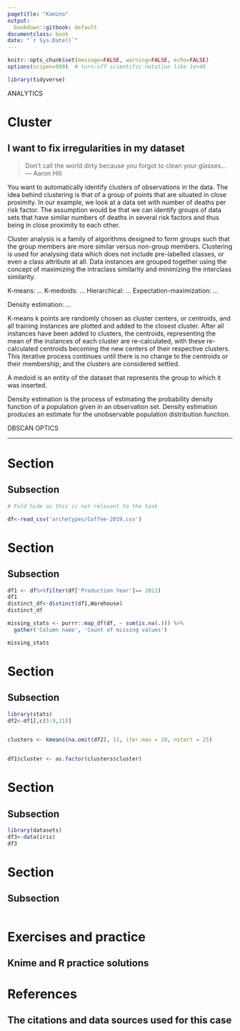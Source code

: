 ```yaml
---
pagetitle: "Kamino"
output:
  bookdown::gitbook: default
documentclass: book
date: "`r Sys.Date()`"
---
```


```r
knitr::opts_chunk$set(message=FALSE, warning=FALSE, echo=FALSE)
options(scipen=999)  # turn-off scientific notation like 1e+48

library(tidyverse)


```

ANALYTICS


# Cluster
## I want to fix irregularities in my dataset

> Don't call the world dirty because you forgot to clean your glasses...\
--- Aaron Hill\

You want to automatically identify clusters of observations in the data. The idea behind clustering is that of a group of points that are situated in close proximity. In our example, we look at a data set with number of deaths per risk factor. The assumption would be that we can identify groups of data sets that have similar numbers of deaths in several risk factors and thus being in close proximity to each other.

Cluster analysis is a family of algorithms designed to form groups such that the group members are more similar versus non-group members.  Clustering is used for analysing data which does not include pre-labelled classes, or even a class attribute at all. Data instances are grouped together using the concept of maximizing the intraclass similarity and minimizing the interclass similarity.

\item K-means: ...
\item K-medoids: ...
\item Hierarchical: ...
\item Expectation-maximization: ...
\item Density estimation: ...

K-means
k points are randomly chosen as cluster centers, or centroids, and all training instances are plotted and added to the closest cluster. After all instances have been added to clusters, the centroids, representing the mean of the instances of each cluster are re-calculated, with these re-calculated centroids becoming the new centers of their respective clusters.  This iterative process continues until there is no change to the centroids or their membership, and the clusters are considered settled.

A medoid is an entity of the dataset that represents the group to which it was inserted.

Density estimation is the process of estimating the probability density function of a population given in an observation set.  Density estimation produces an estimate for the unobservable population distribution function.

DBSCAN
OPTICS

***

# Section
## Subsection

```r

# Fold hide as this is not relevant to the task

df<-read_csv('archetypes/Coffee-2019.csv')

```


# Section
## Subsection


```r
df1 <- df%>%filter(df['Production Year']== 2011)
df1
distinct_df<-distinct(df1,Warehouse)
distinct_df
```
```r
missing_stats <- purrr::map_df(df, ~ sum(is.na(.))) %>%
  gather('Column name', 'Count of missing values')

missing_stats
```


# Section
## Subsection


```r

library(stats)
df2<-df1[,c(5:9,11)]


clusters <- kmeans(na.omit(df2), 11, iter.max = 20, nstart = 25)


df1$cluster <- as.factor(clusters$cluster)


```



# Section
## Subsection


```r
library(datasets)
df3<-data(iris)
df3
```



# Section
## Subsection


```r



```


# Exercises and practice
## Knime and R practice solutions



# References
## The citations and data sources used for this case

